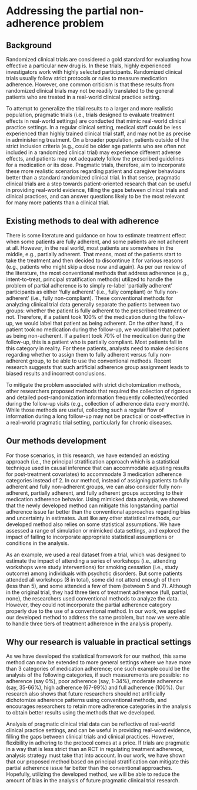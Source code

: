 # Addressing the partial non-adherence problem

## Background {-}

Randomized clinical trials are considered a gold standard for evaluating how effective a particular new drug is. In these trials, highly experienced investigators work with highly selected participants. Randomized clinical trials usually follow strict protocols or rules to measure medication adherence. However, one common criticism is that these results from randomized clinical trials may not be readily translated to the general patients who are treated in a real-world clinical practice setting.  

To attempt to generalize the trial results to a larger and more realistic population, pragmatic trials (i.e., trials designed to evaluate treatment effects in real-world settings) are conducted that  mimic real-world clinical practice settings. In a regular clinical setting, medical staff could be less experienced than highly trained clinical trial staff, and may not be as precise in administering treatment. On a broader population, patients outside of the strict inclusion criteria (e.g., could be older age patients who are often not included in a randomized clinical trial) may experience different adverse effects, and patients may not adequately follow the prescribed guidelines for a medication or its dose. Pragmatic trials, therefore, aim to incorporate these more realistic scenarios regarding patient and caregiver behaviours better than a standard randomized clinical trial. In that sense, pragmatic clinical trials are a step towards patient-oriented research that can be useful in providing real-world evidence, filling the gaps between clinical trials and clinical practices, and can answer questions likely to be the most relevant for many more patients than a clinical trial. 

## Existing methods to deal with adherence {-}

There is some literature and guidance on how to estimate treatment effect when some patients are fully adherent, and some patients are not adherent at all. However, in the real world, most patients are somewhere in the middle, e.g., partially adherent. That means, most of the patients start to take the treatment and then decided to discontinue it for various reasons  (e.g., patients who might skip a dose now and again). As per our review of the literature, the most conventional methods that address adherence (e.g., intent-to-treat, principal stratification methods) utilized to handle the problem of partial adherence is to simply re-label ‘partially adherent’ participants as either ‘fully adherent’ (i.e., fully compliant) or ‘fully non-adherent’ (i.e., fully non-compliant). These conventional methods for analyzing clinical trial data generally separate the patients between two groups: whether the patient is fully adherent to the prescribed treatment or not. Therefore, if a patient took 100% of the medication during the follow-up, we would label that patient as being adherent. On the other hand, if a patient took no medication during the follow-up, we would label that patient as being non-adherent. If a patient took 70% of the medication during the follow-up, this is a patient who is partially compliant. Most patients fall in this category in reality. For these patients, analysts need to make decisions regarding whether to assign them to fully adherent versus fully non-adherent group, to be able to use the conventional methods. Recent research suggests that such artificial adherence group assignment leads to biased results and incorrect conclusions. 

To mitigate the problem associated with strict dichotomization methods, other researchers proposed methods that required the collection of rigorous and detailed post-randomization information frequently collected/recorded during the follow-up visits (e.g., collection of adherence data every month). While those methods are useful, collecting such a regular flow of information during a long follow-up may not be practical or cost-effective in a real-world pragmatic trial setting, particularly for chronic diseases. 

## Our methods development {-}

For those scenarios, in this research, we have extended an existing approach (i.e., the principal stratification approach which is a statistical technique used in causal inference that can accommodate adjusting results for post-treatment covariates) to accommodate 3 medication adherence categories instead of 2. In our method, instead of assigning patients to fully adherent and fully non-adherent groups, we can also consider fully non-adherent, partially adherent, and fully adherent groups according to their medication adherence behavior. Using mimicked data analysis, we showed that the newly developed method can mitigate this longstanding partial adherence issue far better than the conventional approaches regarding bias and uncertainty in estimates. Just like any other statistical methods, our developed method also relies on some statistical assumptions. We have assessed a range of simulation or mimicked data settings, and explored the impact of failing to incorporate appropriate statistical assumptions or conditions in the analysis. 

As an example, we used a real dataset from a trial, which was designed to estimate the impact of attending a series of workshops (i.e., attending workshops were study interventions) for smoking cessation (i.e., study outcome) among individuals with psychotic disorders. But some patients attended all workshops (8 in total), some did not attend enough of them (less than 5), and some attended a few of them (between 5 and 7). Although in the original trial, they had three tiers of treatment adherence (full, partial, none), the researchers used conventional methods to analyze the data. However, they could not incorporate the partial adherence category properly due to the use of a conventional method. In our work, we applied our developed method to address the same problem, but now we were able to handle three tiers of treatment adherence in the analysis properly.

## Why our research is valuable in practical settings {-}

As we have developed the statistical framework for our method, this  same method can now be extended to more general settings where we have more than 3 categories of medication adherence; one such example could be the analysis of the following categories, if such measurements are possible: no adherence (say 0%), poor adherence (say, 1-34%), moderate adherence (say, 35-66%), high adherence (67-99%) and full adherence (100%). Our research also shows that future researchers should not artificially dichotomize adherence patterns using conventional methods, and encourages researchers to retain more adherence categories in the analysis to obtain better results using the methods that we developed. 

Analysis of pragmatic clinical trial data can be reflective of real-world clinical practice settings, and can be useful in providing real-word evidence, filling the gaps between clinical trials and clinical practices. However, flexibility in adhering to the protocol comes at a price. If trials are pragmatic in a way that is less strict than an RCT in regulating treatment adherence, analysis strategy must take that into account. In our work, we have shown that our proposed method based on principal stratification can mitigate this partial adherence issue far better than the conventional approaches. Hopefully, utilizing the developed method, we will be able to reduce the amount of bias in the analysis of future pragmatic clinical trial research.

